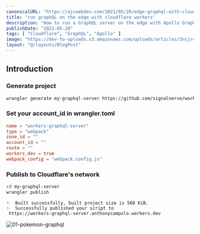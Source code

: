 ```yaml
---
canonicalURL: "https://ajcwebdev.com/2021/05/28/edge-graphql-with-cloudflare-workers/"
title: "run graphQL on the edge with cloudflare workers"
description: "How to run a GraphQL server on the edge with Apollo GraphQL, Cloudflare Workers, Webpack, and Wrangler."
publishDate: "2021-05-28"
tags: [ "Cloudflare", "GraphQL", "Apollo" ]
image: "https://dev-to-uploads.s3.amazonaws.com/uploads/articles/3ncjrcfgmnx1qgdsr50h.png"
layout: "@/layouts/BlogPost"
---
```


## Introduction

### Generate project

```bash
wrangler generate my-graphql-server https://github.com/signalnerve/workers-graphql-server
```

### Set your account_id in wrangler.toml

```toml
name = "workers-graphql-server"
type = "webpack"
zone_id = ""
account_id = ""
route = ""
workers_dev = true
webpack_config = "webpack.config.js"
```

### Publish to Cloudflare's network

```bash
cd my-graphql-server
wrangler publish
```

```
✨  Built successfully, built project size is 560 KiB.
✨  Successfully published your script to
 https://workers-graphql-server.anthonycampolo.workers.dev
```

![01-pokemon-graphql](https://dev-to-uploads.s3.amazonaws.com/uploads/articles/mxhczudxzft7uek4ft3d.png)
